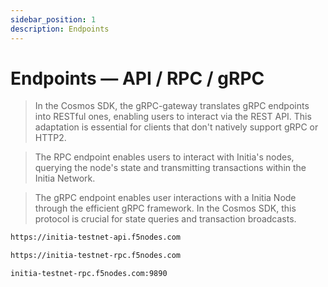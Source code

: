 ```yaml
---
sidebar_position: 1
description: Endpoints
---
```



# Endpoints — API / RPC / gRPC

> In the Cosmos SDK, the gRPC-gateway translates gRPC endpoints into RESTful ones, enabling users to interact via the REST API. This adaptation is essential for clients that don't natively support gRPC or HTTP2.

> The RPC endpoint enables users to interact with Initia's nodes, querying the node's state and transmitting transactions within the Initia Network.

> The gRPC endpoint enables user interactions with a Initia Node through the efficient gRPC framework. In the Cosmos SDK, this protocol is crucial for state queries and transaction broadcasts.

<Tabs>
  <TabItem value="api" label="API" default>

```bash
https://initia-testnet-api.f5nodes.com
```

  </TabItem>
  <TabItem value="rpc" label="RPC">

```bash
https://initia-testnet-rpc.f5nodes.com
```

  </TabItem>
  <TabItem value="grpc" label="gRPC">


```bash
initia-testnet-rpc.f5nodes.com:9890
```

  </TabItem>
</Tabs>
